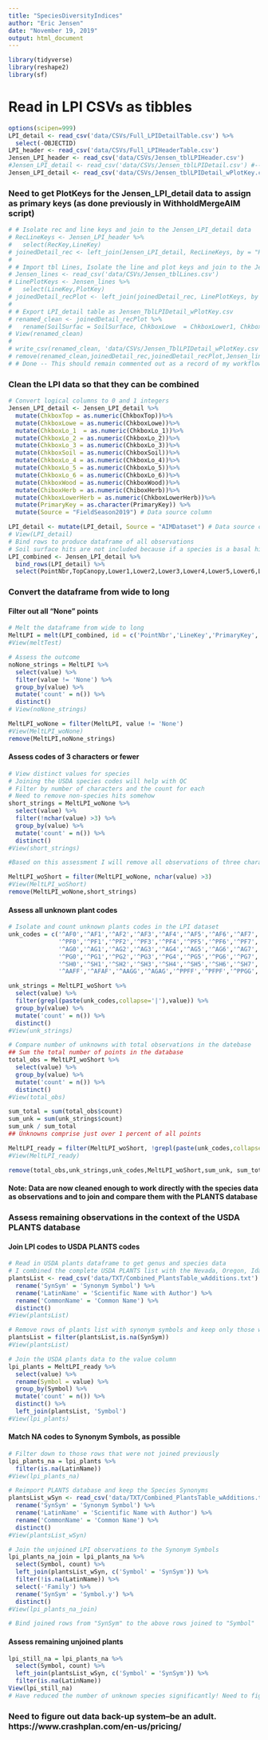 ```yaml
---
title: "SpeciesDiversityIndices"
author: "Eric Jensen"
date: "November 19, 2019"
output: html_document
---
```


```r
library(tidyverse) 
library(reshape2)
library(sf)
```

# Read in LPI CSVs as tibbles
```r
options(scipen=999)
LPI_detail <- read_csv('data/CSVs/Full_LPIDetailTable.csv') %>%
  select(-OBJECTID)
LPI_header <- read_csv('data/CSVs/Full_LPIHeaderTable.csv')
Jensen_LPI_header <- read_csv('data/CSVs/Jensen_tblLPIHeader.csv')
#Jensen_LPI_detail <- read_csv('data/CSVs/Jensen_tblLPIDetail.csv') #-- This dataframe is needed for the below code chunk
Jensen_LPI_detail <- read_csv('data/CSVs/Jensen_tblLPIDetail_wPlotKey.csv')
```

### Need to get PlotKeys for the Jensen_LPI_detail data to assign as primary keys (as done previously in WithholdMergeAIM script)
```r
# # Isolate rec and line keys and join to the Jensen_LPI_detail data
# RecLineKeys <- Jensen_LPI_header %>%
#   select(RecKey,LineKey)
# joinedDetail_rec <- left_join(Jensen_LPI_detail, RecLineKeys, by = "RecKey")
# 
# # Import tbl Lines, Isolate the line and plot keys and join to the Jensen_LPI_detail data
# Jensen_lines <- read_csv('data/CSVs/Jensen_tblLines.csv')
# LinePlotKeys <- Jensen_lines %>%
#   select(LineKey,PlotKey)
# joinedDetail_recPlot <- left_join(joinedDetail_rec, LinePlotKeys, by = "LineKey")
# 
# # Export LPI_detail table as Jensen_TblLPIDetail_wPlotKey.csv
# renamed_clean <- joinedDetail_recPlot %>%
#   rename(SoilSurfac = SoilSurface, ChkboxLowe  = ChkboxLower1, ChkboxLo_1 = ChkboxLower2, ChkboxLo_2 = ChkboxLower3, ChkboxLo_3 = ChkboxLower4, HeightLowe = HeightLower1, HeightLo_1 = HeightLower2, HeightLo_2 = HeightLower3, HeightLo_3 = HeightLower4, HeightSurf = HeightSurface, HeightWood = HeightWoody, HeightHerb = HeightHerbaceous, SpeciesWoo = SpeciesWoody, SpeciesHer = SpeciesHerbaceous, ChkboxWood = ChkboxWoody, ChiboxHerb = ChkboxHerbaceous, ChkboxLo_4 = ChkboxLower5, ChkboxLo_5 = ChkboxLower6, ChkboxLo_6 = ChkboxLower7, HeightLo_4 = HeightLower5, HeightLo_5 = HeightLower6, HeightLo_6 = HeightLower7, PrimaryKey = PlotKey)
# View(renamed_clean)
# 
# write_csv(renamed_clean, 'data/CSVs/Jensen_TblLPIDetail_wPlotKey.csv')
# remove(renamed_clean,joinedDetail_rec,joinedDetail_recPlot,Jensen_lines,RecLineKeys,LinePlotKeys)
# # Done -- This should remain commented out as a record of my workflow
```


### Clean the LPI data so that they can be combined
```r
# Convert logical columns to 0 and 1 integers
Jensen_LPI_detail <- Jensen_LPI_detail %>%
  mutate(ChkboxTop = as.numeric(ChkboxTop))%>%
  mutate(ChkboxLowe = as.numeric(ChkboxLowe))%>%
  mutate(ChkboxLo_1  = as.numeric(ChkboxLo_1))%>%
  mutate(ChkboxLo_2 = as.numeric(ChkboxLo_2))%>%
  mutate(ChkboxLo_3 = as.numeric(ChkboxLo_3))%>%
  mutate(ChkboxSoil = as.numeric(ChkboxSoil))%>%
  mutate(ChkboxLo_4 = as.numeric(ChkboxLo_4))%>%
  mutate(ChkboxLo_5 = as.numeric(ChkboxLo_5))%>%
  mutate(ChkboxLo_6 = as.numeric(ChkboxLo_6))%>%
  mutate(ChkboxWood = as.numeric(ChkboxWood))%>%
  mutate(ChiboxHerb = as.numeric(ChiboxHerb))%>%
  mutate(ChkboxLowerHerb = as.numeric(ChkboxLowerHerb))%>%
  mutate(PrimaryKey = as.character(PrimaryKey)) %>%
  mutate(Source = "FieldSeason2019") # Data source column

LPI_detail <- mutate(LPI_detail, Source = "AIMDataset") # Data source column
# View(LPI_detail)
# Bind rows to produce dataframe of all observations
# Soil surface hits are not included because if a species is a basal hit then it will also be included in the point as an upper point hit.
LPI_combined <- Jensen_LPI_detail %>%
  bind_rows(LPI_detail) %>% 
  select(PointNbr,TopCanopy,Lower1,Lower2,Lower3,Lower4,Lower5,Lower6,Lower7,LineKey,PrimaryKey,Source)
```

### Convert the dataframe from wide to long

#### Filter out all "None" points
```r
# Melt the dataframe from wide to long
MeltLPI = melt(LPI_combined, id = c('PointNbr','LineKey','PrimaryKey','Source'))
#View(meltTest)

# Assess the outcome
noNone_strings = MeltLPI %>%
  select(value) %>%
  filter(value != 'None') %>%
  group_by(value) %>%
  mutate('count' = n()) %>%
  distinct()
# View(noNone_strings)

MeltLPI_woNone = filter(MeltLPI, value != 'None') 
#View(MeltLPI_woNone)
remove(MeltLPI,noNone_strings)
```

#### Assess codes of 3 characters or fewer
```r
# View distinct values for species
# Joining the USDA species codes will help with QC
# Filter by number of characters and the count for each
# Need to remove non-species hits somehow
short_strings = MeltLPI_woNone %>%
  select(value) %>%
  filter(!nchar(value) >3) %>%
  group_by(value) %>%
  mutate('count' = n()) %>%
  distinct()
#View(short_strings)

#Based on this assessment I will remove all observations of three characters or fewer--See "Processing AIM Species Data" Google Doc for justification, removed below

MeltLPI_woShort = filter(MeltLPI_woNone, nchar(value) >3) 
#View(MeltLPI_woShort)
remove(MeltLPI_woNone,short_strings)
```

#### Assess all unknown plant codes
```r
# Isolate and count unknown plants codes in the LPI dataset
unk_codes = c('^AF0','^AF1','^AF2','^AF3','^AF4','^AF5','^AF6','^AF7','^AF8','^AF9',
              '^PF0','^PF1','^PF2','^PF3','^PF4','^PF5','^PF6','^PF7','^PF8','^PF9',
              '^AG0','^AG1','^AG2','^AG3','^AG4','^AG5','^AG6','^AG7','^AG8','^AG9', 
              '^PG0','^PG1','^PG2','^PG3','^PG4','^PG5','^PG6','^PG7','^PG8','^PG9',
              '^SH0','^SH1','^SH2','^SH3','^SH4','^SH5','^SH6','^SH7','^SH8','^SH9',
              '^AAFF','^AFAF','^AAGG','^AGAG','^PPFF','^PFPF','^PPGG','^PGPG','^SHSH', '^PPSH', '^PPGG')

unk_strings = MeltLPI_woShort %>%
  select(value) %>%
  filter(grepl(paste(unk_codes,collapse='|'),value)) %>%
  group_by(value) %>%
  mutate('count' = n()) %>%
  distinct()
#View(unk_strings)

# Compare number of unknowns with total observations in the datebase
## Sum the total number of points in the database
total_obs = MeltLPI_woShort %>%
  select(value) %>%
  group_by(value) %>%
  mutate('count' = n()) %>%
  distinct()
#View(total_obs)

sum_total = sum(total_obs$count)
sum_unk = sum(unk_strings$count)
sum_unk / sum_total
## Unknowns comprise just over 1 percent of all points

MeltLPI_ready = filter(MeltLPI_woShort, !grepl(paste(unk_codes,collapse='|'),value)) 
#View(MeltLPI_ready)

remove(total_obs,unk_strings,unk_codes,MeltLPI_woShort,sum_unk, sum_total)
```
#### Note: Data are now cleaned enough to work directly with the species data as observations and to join and compare them with the PLANTS database

### Assess remaining observations in the context of the USDA PLANTS database
#### Join LPI codes to USDA PLANTS codes
```r
# Read in USDA plants dataframe to get genus and species data
# I combined the complete USDA PLANTS list with the Nevada, Oregon, Idaho, Utah, and California PLANTS list to create the below list
plantsList <- read_csv('data/TXT/Combined_PlantsTable_wAdditions.txt') %>%
  rename('SynSym' = 'Synonym Symbol') %>% 
  rename('LatinName' = 'Scientific Name with Author') %>%
  rename('CommonName' = 'Common Name') %>%
  distinct()
#View(plantsList)

# Remove rows of plants list with synonym symbols and keep only those with NA
plantsList = filter(plantsList,is.na(SynSym)) 
#View(plantsList)

# Join the USDA plants data to the value column
lpi_plants = MeltLPI_ready %>%
  select(value) %>%
  rename(Symbol = value) %>%
  group_by(Symbol) %>%
  mutate('count' = n()) %>%
  distinct() %>%
  left_join(plantsList, 'Symbol') 
#View(lpi_plants)
```

#### Match NA codes to Synonym Symbols, as possible
```r
# Filter down to those rows that were not joined previously
lpi_plants_na = lpi_plants %>%
  filter(is.na(LatinName))
#View(lpi_plants_na)

# Reimport PLANTS database and keep the Species Synonyms
plantsList_wSyn <- read_csv('data/TXT/Combined_PlantsTable_wAdditions.txt') %>%
  rename('SynSym' = 'Synonym Symbol') %>% 
  rename('LatinName' = 'Scientific Name with Author') %>%
  rename('CommonName' = 'Common Name') %>%
  distinct()
#View(plantsList_wSyn)

# Join the unjoined LPI observations to the Synonym Symbols
lpi_plants_na_join = lpi_plants_na %>%
  select(Symbol, count) %>%
  left_join(plantsList_wSyn, c('Symbol' = 'SynSym')) %>%
  filter(!is.na(LatinName)) %>% 
  select(-'Family') %>%
  rename('SynSym' = 'Symbol.y') %>%
  distinct()
#View(lpi_plants_na_join)

# Bind joined rows from "SynSym" to the above rows joined to "Symbol"
```

#### Assess remaining unjoined plants
```r
lpi_still_na = lpi_plants_na %>%
  select(Symbol, count) %>%
  left_join(plantsList_wSyn, c('Symbol' = 'SynSym')) %>%
  filter(is.na(LatinName))
View(lpi_still_na)
# Have reduced the number of unknown species significantly! Need to figure out how to treat these though
```


#########################################################################################################
### Need to figure out data back-up system--be an adult. https://www.crashplan.com/en-us/pricing/ #######
#########################################################################################################